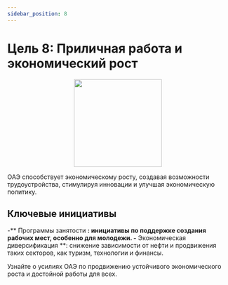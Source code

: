 ```yaml
---
sidebar_position: 8
---
```


# Цель 8: Приличная работа и экономический рост

<p align="center"><img src="https://www.un.org/sustainabledevelopment/wp-content/uploads/2019/08/E-Goal-08-1024x1024.png" width="200" height="200"/></p>

ОАЭ способствует экономическому росту, создавая возможности трудоустройства, стимулируя инновации и улучшая экономическую политику.

## Ключевые инициативы

-** Программы занятости **: инициативы по поддержке создания рабочих мест, особенно для молодежи.
-** Экономическая диверсификация **: снижение зависимости от нефти и продвижения таких секторов, как туризм, технологии и финансы.

Узнайте о усилиях ОАЭ по продвижению устойчивого экономического роста и достойной работы для всех.